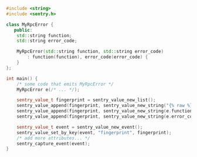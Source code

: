 ```cpp
#include <string>
#include <sentry.h>

class MyRpcError {
   public:
    std::string function;
    std::string error_code;

    MyRpcError(std::string function, std::string error_code)
        : function(function), error_code(error_code) {
    }
};

int main() {
    /* some code that emits MyRpcError */
    MyRpcError e(/* ... */);

    sentry_value_t fingerprint = sentry_value_new_list();
    sentry_value_append(fingerprint, sentry_value_new_string("{% raw %}{{ default }}{% endraw %}"));
    sentry_value_append(fingerprint, sentry_value_new_string(e.function.c_str()));
    sentry_value_append(fingerprint, sentry_value_new_string(e.error_code.c_str()));

    sentry_value_t event = sentry_value_new_event();
    sentry_value_set_by_key(event, "fingerprint", fingerprint);
    /* add more attributes... */
    sentry_capture_event(event);
}
```
